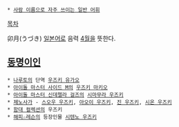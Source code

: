  * [[사람 이름으로 자주 쓰이는 일반 어휘]]

[[목차]]

卯月(うづき)
[[일본어]]로 음력 [[4월]]을 뜻한다.

== [[동명이인]] ==
 * [[나루토]]의 단역 [[우즈키 유가오]]
 * [[아이돌 마스터 사이드 M]]의 [[우즈키 마키오]]
 * [[아이돌 마스터 신데렐라 걸즈]]의 [[시마무라 우즈키]]
 * [[제노사가]] - [[스오우 우즈키]], [[아오이 우즈키]], [[진 우즈키]], [[시온 우즈키]]
 * [[함대 컬렉션]]의 우즈키
 * [[해피☆레슨]]의 등장인물 [[시텐노 우즈키]]
